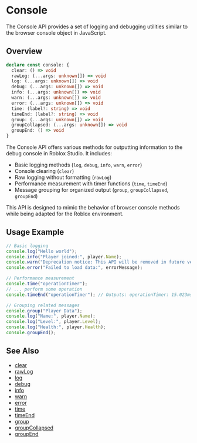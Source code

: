 # Console

The Console API provides a set of logging and debugging utilities similar to the browser console object in JavaScript.

## Overview

```ts
declare const console: {
  clear: () => void
  rawLog: (...args: unknown[]) => void
  log: (...args: unknown[]) => void
  debug: (...args: unknown[]) => void
  info: (...args: unknown[]) => void
  warn: (...args: unknown[]) => void
  error: (...args: unknown[]) => void
  time: (label?: string) => void
  timeEnd: (label?: string) => void
  group: (...args: unknown[]) => void
  groupCollapsed: (...args: unknown[]) => void
  groupEnd: () => void
}
```

The Console API offers various methods for outputting information to the debug console in Roblox Studio. It includes:

- Basic logging methods (`log`, `debug`, `info`, `warn`, `error`)
- Console clearing (`clear`)
- Raw logging without formatting (`rawLog`)
- Performance measurement with timer functions (`time`, `timeEnd`)
- Message grouping for organized output (`group`, `groupCollapsed`, `groupEnd`)

This API is designed to mimic the behavior of browser console methods while being adapted for the Roblox environment.

## Usage Example

```ts
// Basic logging
console.log("Hello world");
console.info("Player joined:", player.Name);
console.warn("Deprecation notice: This API will be removed in future versions");
console.error("Failed to load data:", errorMessage);

// Performance measurement
console.time("operationTimer");
// ... perform some operation
console.timeEnd("operationTimer"); // Outputs: operationTimer: 15.023ms

// Grouping related messages
console.group("Player Data");
console.log("Name:", player.Name);
console.log("Level:", player.Level);
console.log("Health:", player.Health);
console.groupEnd();
```

## See Also

- [clear](./clear.mdx)
- [rawLog](./rawLog.mdx)
- [log](./log.mdx)
- [debug](./debug.mdx)
- [info](./info.mdx)
- [warn](./warn.mdx)
- [error](./error.mdx)
- [time](./time.mdx)
- [timeEnd](./timeEnd.mdx)
- [group](./group.mdx)
- [groupCollapsed](./groupCollapsed.mdx)
- [groupEnd](./groupEnd.mdx) 